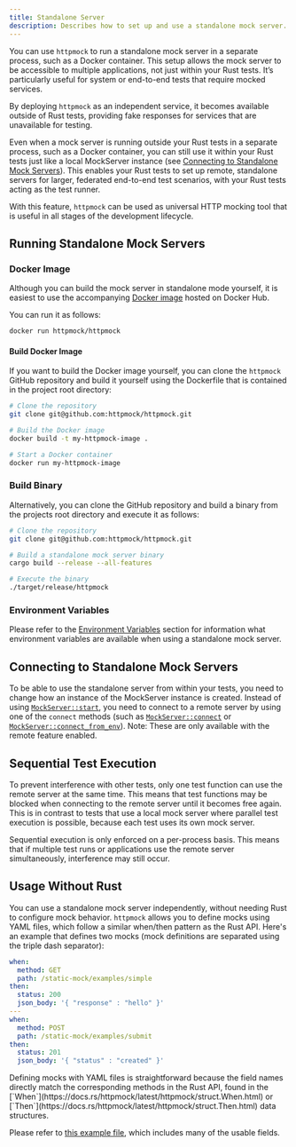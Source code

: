 ```yaml
---
title: Standalone Server
description: Describes how to set up and use a standalone mock server.
---
```


You can use `httpmock` to run a standalone mock server in a separate process, such as a Docker container.
This setup allows the mock server to be accessible to multiple applications, not just within your Rust tests.
It’s particularly useful for system or end-to-end tests that require mocked services.

By deploying `httpmock` as an independent service, it becomes available outside of Rust tests, providing
fake responses for services that are unavailable for testing.

Even when a mock server is running outside your Rust tests in a separate process, such as a Docker container,
you can still use it within your Rust tests just like a local MockServer instance
(see [Connecting to Standalone Mock Servers](#connecting-to-standalone-mock-servers)). This enables your Rust tests
to set up remote, standalone servers for larger, federated end-to-end test scenarios, with your Rust tests
acting as the test runner.

With this feature, `httpmock` can be used as universal HTTP mocking tool that is useful in all stages
of the development lifecycle.

## Running Standalone Mock Servers

### Docker Image
Although you can build the mock server in standalone mode yourself, it is easiest to use the accompanying
[Docker image](https://hub.docker.com/r/httpmock/httpmock) hosted on Docker Hub.

You can run it as follows:
```bash
docker run httpmock/httpmock
````

#### Build Docker Image

If you want to build the Docker image yourself, you can clone the `httpmock` GitHub repository and
build it yourself using the Dockerfile that is contained in the project root directory:

```bash
# Clone the repository
git clone git@github.com:httpmock/httpmock.git

# Build the Docker image
docker build -t my-httpmock-image .

# Start a Docker container
docker run my-httpmock-image
````

### Build Binary
Alternatively, you can clone the GitHub repository and build a binary from the projects root directory
and execute it as follows:

```bash
# Clone the repository
git clone git@github.com:httpmock/httpmock.git

# Build a standalone mock server binary
cargo build --release --all-features

# Execute the binary
./target/release/httpmock
```

### Environment Variables

Please refer to the [Environment Variables](/getting_started/fundamentals/#environment-variables) section for information what environment variables are available when
using a standalone mock server.

## Connecting to Standalone Mock Servers

To be able to use the standalone server from within your tests, you need to change how an instance of the MockServer
instance is created. Instead of using [`MockServer::start`](https://docs.rs/httpmock/latest/httpmock/struct.MockServer.html#method.start),
you need to connect to a remote server by using one of the `connect` methods (such as
[`MockServer::connect`](https://docs.rs/httpmock/latest/httpmock/struct.MockServer.html#method.connect) or
[`MockServer::connect_from_env`](https://docs.rs/httpmock/latest/httpmock/struct.MockServer.html#method.connect_from_env)).
Note: These are only available with the remote feature enabled.

## Sequential Test Execution

To prevent interference with other tests, only one test function can use the remote server at the same time.
This means that test functions may be blocked when connecting to the remote server until it becomes free again.
This is in contrast to tests that use a local mock server where parallel test execution is possible, because
each test uses its own mock server.

<Aside type="caution" title="Note">
    Sequential execution is only enforced on a per-process basis. This means that if multiple test runs or
    applications use the remote server simultaneously, interference may still occur.
</Aside>

## Usage Without Rust

You can use a standalone mock server independently, without needing Rust to configure mock behavior. `httpmock` allows
you to define mocks using YAML files, which follow a similar when/then pattern as the Rust API. Here's an example
that defines two mocks (mock definitions are separated using the triple dash separator):

```yaml
when:
  method: GET
  path: /static-mock/examples/simple
then:
  status: 200
  json_body: '{ "response" : "hello" }'
---
when:
  method: POST
  path: /static-mock/examples/submit
then:
  status: 201
  json_body: '{ "status" : "created" }'
```

<Aside type="note" title="Note">
    Defining mocks with YAML files is straightforward because the field names directly match the corresponding
    methods in the Rust API, found in the [`When`](https://docs.rs/httpmock/latest/httpmock/struct.When.html) or
    [`Then`](https://docs.rs/httpmock/latest/httpmock/struct.Then.html) data structures.
</Aside>

Please refer to [this example file](https://github.com/httpmock/httpmock/blob/master/tests/resources/static_yaml_mock.yaml),
which includes many of the usable fields.